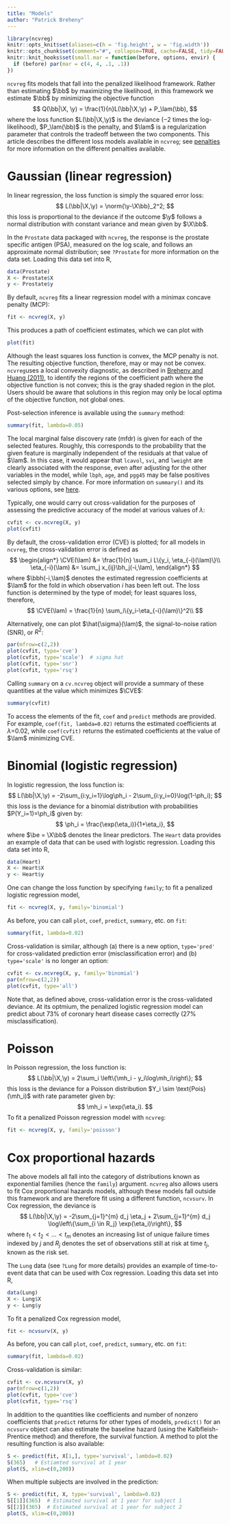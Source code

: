 ```yaml
---
title: "Models"
author: "Patrick Breheny"
---
```


```r
library(ncvreg)
knitr::opts_knit$set(aliases=c(h = 'fig.height', w = 'fig.width'))
knitr::opts_chunk$set(comment="#", collapse=TRUE, cache=FALSE, tidy=FALSE)
knitr::knit_hooks$set(small.mar = function(before, options, envir) {
  if (before) par(mar = c(4, 4, .1, .1))
})
```

`ncvreg` fits models that fall into the penalized likelihood framework.  Rather than estimating $\bb$ by maximizing the likelihood, in this framework we estimate $\bb$ by minimizing the objective function
$$
Q(\bb|\X, \y) = \frac{1}{n}L(\bb|\X,\y) + P_\lam(\bb),
$$
where the loss function $L(\bb|\X,\y)$ is the deviance ($-2$ times the log-likelihood), $P_\lam(\bb)$ is the penalty, and $\lam$ is a regularization parameter that controls the tradeoff between the two components.  This article describes the different loss models available in `ncvreg`; see [penalties](penalties.html) for more information on the different penalties available.

# Gaussian (linear regression)

In linear regression, the loss function is simply the squared error loss:
$$
L(\bb|\X,\y) = \norm{\y-\X\bb}_2^2;
$$
this loss is proportional to the deviance if the outcome $\y$ follows a normal distribution with constant variance and mean given by $\X\bb$.

In the `Prostate` data packaged with `ncvreg`, the response is the prostate specific antigen (PSA), measured on the log scale, and follows an approximate normal distribution; see `?Prostate` for more information on the data set.  Loading this data set into R,

```r
data(Prostate)
X <- Prostate$X
y <- Prostate$y
```

By default, `ncvreg` fits a linear regression model with a minimax concave penalty (MCP):

```r
fit <- ncvreg(X, y)
```

This produces a path of coefficient estimates, which we can plot with

```r
plot(fit)
```

Although the least squares loss function is convex, the MCP penalty is not.  The resulting objective function, therefore, may or may not be convex.  `ncvreg`uses a local convexity diagnostic, as described in [Breheny and Huang (2011)](http://myweb.uiowa.edu/pbreheny/pdf/Breheny2011.pdf), to identify the regions of the coefficient path where the objective function is not convex; this is the gray shaded region in the plot.  Users should be aware that solutions in this region may only be local optima of the objective function, not global ones.

Post-selection inference is available using the `summary` method:

```r
summary(fit, lambda=0.05)
```

The local marginal false discovery rate (mfdr) is given for each of the selected features.  Roughly, this corresponds to the probability that the given feature is marginally independent of the residuals at that value of $\lam$.  In this case, it would appear that `lcavol`, `svi`, and `lweight` are clearly associated with the response, even after adjusting for the other variables in the model, while `lbph`, `age`, and `pgg45` may be false positives selected simply by chance.  For more information on `summary()` and its various options, see [here](inference-local.html).

Typically, one would carry out cross-validation for the purposes of assessing the predictive accuracy of the model at various values of $\lambda$:

```r
cvfit <- cv.ncvreg(X, y)
plot(cvfit)
```

By default, the cross-validation error (CVE) is plotted; for all models in `ncvreg`, the cross-validation error is defined as
$$
\begin{align*}
\CVE(\lam) &= \frac{1}{n} \sum_i L\{y_i, \eta_{-i}(\lam)\}\\
\eta_{-i}(\lam) &= \sum_j x_{ij}\bh_j(-i,\lam),
\end{align*}
$$
where $\bbh(-i,\lam)$ denotes the estimated regression coefficients at $\lam$ for the fold in which observation $i$ has been left out.  The loss function is determined by the type of model; for least squares loss, therefore,
$$
\CVE(\lam) = \frac{1}{n} \sum_i\{y_i-\eta_{-i}(\lam)\}^2\\
$$

Alternatively, one can plot $\hat{\sigma}(\lam)$, the signal-to-noise ration (SNR), or $R^2$:
```r
par(mfrow=c(2,2))
plot(cvfit, type='cve')
plot(cvfit, type='scale')  # sigma hat
plot(cvfit, type='snr')
plot(cvfit, type='rsq')
```

Calling `summary` on a `cv.ncvreg` object will provide a summary of these quantities at the value which minimizes $\CVE$:

```r
summary(cvfit)
```

To access the elements of the fit, `coef` and `predict` methods are provided.  For example, `coef(fit, lambda=0.02)` returns the estimated coefficients at $\lambda$=0.02, while `coef(cvfit)` returns the estimated coefficients at the value of $\lam$ minimizing CVE.

# Binomial (logistic regression)

In logistic regression, the loss function is:
$$
L(\bb|\X,\y) = -2\sum_{i:y_i=1}\log\ph_i - 2\sum_{i:y_i=0}\log(1-\ph_i);
$$
this loss is the deviance for a binomial distribution with probabilities $P(Y_i=1)=\ph_i$ given by:
$$
\ph_i = \frac{\exp(\eta_i)}{1+\eta_i},
$$
where $\be = \X\bb$ denotes the linear predictors.  The `Heart` data provides an example of data that can be used with logistic regression.  Loading this data set into R,

```r
data(Heart)
X <- Heart$X
y <- Heart$y
```

One can change the loss function by specifying `family`; to fit a penalized logistic regression model,

```r
fit <- ncvreg(X, y, family='binomial')
```

As before, you can call `plot`, `coef`, `predict`, `summary`, etc. on `fit`:

```r
summary(fit, lambda=0.02)
```

Cross-validation is similar, although (a) there is a new option, `type='pred'` for cross-validated prediction error (misclassification error) and (b) `type='scale'` is no longer an option:

```r
cvfit <- cv.ncvreg(X, y, family='binomial')
par(mfrow=c(2,2))
plot(cvfit, type='all')
```

Note that, as defined above, cross-validation error is the cross-validated deviance.  At its optmium, the penalized logistic regression model can predict about 73\% of coronary heart disease cases correctly (27\% misclassification).

# Poisson

In Poisson regression, the loss function is:
$$
L(\bb|\X,\y) = 2\sum_i \left\{\mh_i - y_i\log\mh_i\right\};
$$
this loss is the deviance for a Poisson distribution $Y_i \sim \text{Pois}(\mh_i)$ with rate parameter given by:
$$
\mh_i = \exp(\eta_i).
$$
To fit a penalized Poisson regression model with `ncvreg`:
```r
fit <- ncvreg(X, y, family='poisson')
```

# Cox proportional hazards

The above models all fall into the category of distributions known as exponential families (hence the `family`) argument.  `ncvreg` also allows users to fit Cox proportional hazards models, although these models fall outside this framework and are therefore fit using a different function, `ncvsurv`.  In Cox regression, the deviance is
$$
L(\bb|\X,\y) = -2\sum_{j=1}^{m} d_j \eta_j + 2\sum_{j=1}^{m} d_j \log\left\{\sum_{i \in R_j} \exp(\eta_i)\right\},
$$
where $t_1 < t_2 < \ldots < t_m$ denotes an increasing list of unique failure times indexed by $j$ and $R_j$ denotes the set of observations still at risk at time $t_j$, known as the risk set.

The `Lung` data (see `?Lung` for more details) provides an example of time-to-event data that can be used with Cox regression.  Loading this data set into R,

```r
data(Lung)
X <- Lung$X
y <- Lung$y
```

To fit a penalized Cox regression model,

```r
fit <- ncvsurv(X, y)
```

As before, you can call `plot`, `coef`, `predict`, `summary`, etc. on `fit`:

```r
summary(fit, lambda=0.02)
```

Cross-validation is similar:

```r
cvfit <- cv.ncvsurv(X, y)
par(mfrow=c(1,2))
plot(cvfit, type='cve')
plot(cvfit, type='rsq')
```

In addition to the quantities like coefficients and number of nonzero coefficients that `predict` returns for other types of models, `predict()` for an `ncvsurv` object can also estimate the baseline hazard (using the Kalbfleish-Prentice method) and therefore, the survival function.  A method to plot the resulting function is also available:

```r
S <- predict(fit, X[1,], type='survival', lambda=0.02)
S(365)   # Estiamted survival at 1 year
plot(S, xlim=c(0,200))
```

When multiple subjects are involved in the prediction:

```r
S <- predict(fit, X, type='survival', lambda=0.02)
S[[1]](365)  # Estimated survival at 1 year for subject 1
S[[2]](365)  # Estimated survival at 1 year for subject 2
plot(S, xlim=c(0,200))
```
